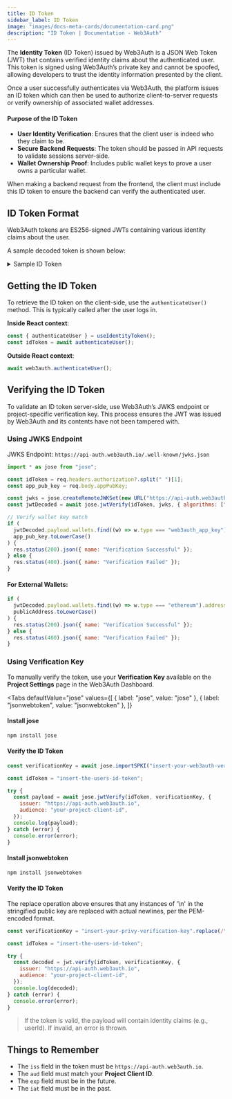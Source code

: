 ```yaml
---
title: ID Token
sidebar_label: ID Token
image: "images/docs-meta-cards/documentation-card.png"
description: "ID Token | Documentation - Web3Auth"
---
```



The **Identity Token** (ID Token) issued by Web3Auth is a JSON Web Token (JWT) that contains
verified identity claims about the authenticated user. This token is signed using Web3Auth’s private
key and cannot be spoofed, allowing developers to trust the identity information presented by the
client.

Once a user successfully authenticates via Web3Auth, the platform issues an ID token which can then
be used to authorize client-to-server requests or verify ownership of associated wallet addresses.

#### Purpose of the ID Token

- **User Identity Verification**: Ensures that the client user is indeed who they claim to be.
- **Secure Backend Requests**: The token should be passed in API requests to validate sessions
  server-side.
- **Wallet Ownership Proof**: Includes public wallet keys to prove a user owns a particular wallet.

When making a backend request from the frontend, the client must include this ID token to ensure the
backend can verify the authenticated user.

## ID Token Format

Web3Auth tokens are ES256-signed JWTs containing various identity claims about the user.

A sample decoded token is shown below:

<details>
  <summary>Sample ID Token</summary>

```js
{
  "iat": 1747727490,
  "aud": "BJp5VGbuhg_mUA.....7B0SseDPBWabmYmEFXpfu8CGWSw",
  "nonce": "030cb3f1ab9593d987b17cb....38afe331561105213",
  "iss": "https://api-auth.web3auth.io",
  "wallets": [
    {
      "public_key": "5771379329ae0f3b76........82f17373a13d8683561",
      "type": "web3auth_app_key",
      "curve": "ed25519"
    },
    {
      "public_key": "020fda199e933b24a74...........6c9cc67a13c23d",
      "type": "web3auth_app_key",
      "curve": "secp256k1"
    }
  ],
  "email": "shahbaz@web3auth.io",
  "name": "Mohammad Shahbaz Alam",
  "profileImage": "https://lh3.googleusercontent.com/a/AcJD_Fs0...._xzcWYzT=s96-c",
  "authConnection": "web3auth",
  "userId": "shahbaz@web3auth.io",
  "groupedAuthConnectionId": "web3auth-google-sapphire-mainnet",
  "exp": 1747813890
}
```

:::warning NOTE

If the `Return user data in identity token` setting is disabled on the Web3Auth Dashboard,
personally identifiable information (PII) such as **email**, **name**, and **profileImage** will be
omitted from the token.

:::

</details>

## Getting the ID Token

To retrieve the ID token on the client-side, use the `authenticateUser()` method. This is typically
called after the user logs in.

**Inside React context**:

```js
const { authenticateUser } = useIdentityToken();
const idToken = await authenticateUser();
```

**Outside React context**:

```js
await web3auth.authenticateUser();
```

## Verifying the ID Token

To validate an ID token server-side, use Web3Auth’s JWKS endpoint or project-specific verification
key. This process ensures the JWT was issued by Web3Auth and its contents have not been tampered
with.

### Using JWKS Endpoint

JWKS Endpoint: `https://api-auth.web3auth.io/.well-known/jwks.json`

```js title="Example (Node.js with jose)"
import * as jose from "jose";

const idToken = req.headers.authorization?.split(" ")[1];
const app_pub_key = req.body.appPubKey;

const jwks = jose.createRemoteJWKSet(new URL("https://api-auth.web3auth.io/.well-known/jwks.json"));
const jwtDecoded = await jose.jwtVerify(idToken, jwks, { algorithms: ["ES256"] });

// Verify wallet key match
if (
  jwtDecoded.payload.wallets.find((w) => w.type === "web3auth_app_key").public_key.toLowerCase() ===
  app_pub_key.toLowerCase()
) {
  res.status(200).json({ name: "Verification Successful" });
} else {
  res.status(400).json({ name: "Verification Failed" });
}
```

#### For External Wallets:

```js
if (
  jwtDecoded.payload.wallets.find((w) => w.type === "ethereum").address.toLowerCase() ===
  publicAddress.toLowerCase()
) {
  res.status(200).json({ name: "Verification Successful" });
} else {
  res.status(400).json({ name: "Verification Failed" });
}
```

### Using Verification Key

To manually verify the token, use your **Verification Key** available on the **Project Settings**
page in the Web3Auth Dashboard.

<Tabs
defaultValue="jose"
values={[
  { label: "jose", value: "jose" },
  { label: "jsonwebtoken", value: "jsonwebtoken" },
]}
>
<TabItem value="jose">

#### Install jose

```bash
npm install jose
```

#### Verify the ID Token

```js title="Example (JWT Verification using jose)"
const verificationKey = await jose.importSPKI("insert-your-web3auth-verification-key", "ES256");

const idToken = "insert-the-users-id-token";

try {
  const payload = await jose.jwtVerify(idToken, verificationKey, {
    issuer: "https://api-auth.web3auth.io",
    audience: "your-project-client-id",
  });
  console.log(payload);
} catch (error) {
  console.error(error);
}
```

</TabItem>
<TabItem value="jsonwebtoken">

#### Install jsonwebtoken

```bash
npm install jsonwebtoken
```

#### Verify the ID Token

The replace operation above ensures that any instances of '\n' in the stringified public key are
replaced with actual newlines, per the PEM-encoded format.

```js title="Example (JWT Verification using jsonwebtoken)"
const verificationKey = "insert-your-privy-verification-key".replace(/\\n/g, "\n");

const idToken = "insert-the-users-id-token";

try {
  const decoded = jwt.verify(idToken, verificationKey, {
    issuer: "https://api-auth.web3auth.io",
    audience: "your-project-client-id",
  });
  console.log(decoded);
} catch (error) {
  console.error(error);
}
```

</TabItem>
</Tabs>

> If the token is valid, the payload will contain identity claims (e.g., userId). If invalid, an
> error is thrown.

## Things to Remember

- The `iss` field in the token must be `https://api-auth.web3auth.io`.
- The `aud` field must match your **Project Client ID**.
- The `exp` field must be in the future.
- The `iat` field must be in the past.
